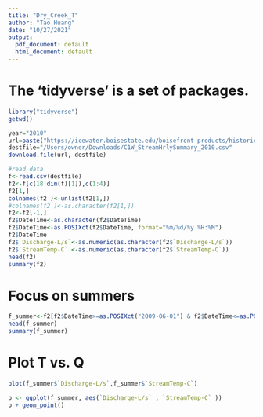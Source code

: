 ```yaml
---
title: "Dry_Creek_T"
author: "Tao Huang"
date: "10/27/2021"
output:
  pdf_document: default
  html_document: default
---
```


# The 'tidyverse' is a set of packages.
```r
library("tidyverse")
getwd()
```

```r
year="2010"
url=paste("https://icewater.boisestate.edu/boisefront-products/historical/dcew_C1W/StreamHourlyData/C1W_StreamHrlySummary_",year,".csv",sep="")
destfile="/Users/owner/Downloads/C1W_StreamHrlySummary_2010.csv"
download.file(url, destfile)
```

```r
#read data
f<-read.csv(destfile)
f2<-f[c(18:dim(f)[1]),c(1:4)]
f2[1,]
colnames(f2 )<-unlist(f2[1,])
#colnames(f2 )<-as.character(f2[1,])
f2<-f2[-1,]
f2$DateTime<-as.character(f2$DateTime)
f2$DateTime<-as.POSIXct(f2$DateTime, format="%m/%d/%y %H:%M")
f2$DateTime
f2$`Discharge-L/s`<-as.numeric(as.character(f2$`Discharge-L/s`))
f2$`StreamTemp-C` <-as.numeric(as.character(f2$`StreamTemp-C`))
head(f2)
summary(f2)
```

# Focus on summers
```r
f_summer<-f2[f2$DateTime>=as.POSIXct("2009-06-01") & f2$DateTime<=as.POSIXct("2009-08-31") & !is.na(f2$DateTime) &f2$`Discharge-L/s`>0  ,]
head(f_summer)
summary(f_summer)

```

# Plot T vs. Q
```r
plot(f_summer$`Discharge-L/s`,f_summer$`StreamTemp-C`)
```

```r
p <- ggplot(f_summer, aes(`Discharge-L/s` , `StreamTemp-C` ))
p + geom_point()
```
